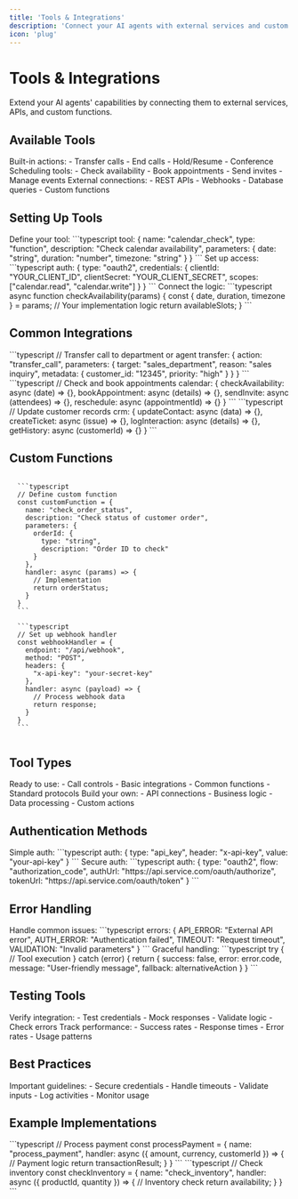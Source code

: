 ```yaml
---
title: 'Tools & Integrations'
description: 'Connect your AI agents with external services and custom functions'
icon: 'plug'
---
```


# Tools & Integrations

Extend your AI agents' capabilities by connecting them to external services, APIs, and custom functions.

## Available Tools

<CardGroup cols={3}>
  <Card title="Call Controls" icon="phone">
    Built-in actions:
    - Transfer calls
    - End calls
    - Hold/Resume
    - Conference
  </Card>
  
  <Card title="Calendar" icon="calendar">
    Scheduling tools:
    - Check availability
    - Book appointments
    - Send invites
    - Manage events
  </Card>
  
  <Card title="Custom APIs" icon="code">
    External connections:
    - REST APIs
    - Webhooks
    - Database queries
    - Custom functions
  </Card>
</CardGroup>

## Setting Up Tools

<Steps>
  <Step title="Tool Configuration">
    Define your tool:
    ```typescript
    tool: {
      name: "calendar_check",
      type: "function",
      description: "Check calendar availability",
      parameters: {
        date: "string",
        duration: "number",
        timezone: "string"
      }
    }
    ```
  </Step>
  
  <Step title="Authentication">
    Set up access:
    ```typescript
    auth: {
      type: "oauth2",
      credentials: {
        clientId: "YOUR_CLIENT_ID",
        clientSecret: "YOUR_CLIENT_SECRET",
        scopes: ["calendar.read", "calendar.write"]
      }
    }
    ```
  </Step>
  
  <Step title="Implementation">
    Connect the logic:
    ```typescript
    async function checkAvailability(params) {
      const { date, duration, timezone } = params;
      // Your implementation logic
      return availableSlots;
    }
    ```
  </Step>
</Steps>

## Common Integrations

<AccordionGroup>
  <Accordion title="Call Transfer" icon="phone-arrow-right">
    ```typescript
    // Transfer call to department or agent
    transfer: {
      action: "transfer_call",
      parameters: {
        target: "sales_department",
        reason: "sales inquiry",
        metadata: {
          customer_id: "12345",
          priority: "high"
        }
      }
    }
    ```
  </Accordion>
  
  <Accordion title="Calendar Integration" icon="calendar-check">
    ```typescript
    // Check and book appointments
    calendar: {
      checkAvailability: async (date) => {},
      bookAppointment: async (details) => {},
      sendInvite: async (attendees) => {},
      reschedule: async (appointmentId) => {}
    }
    ```
  </Accordion>
  
  <Accordion title="CRM Actions" icon="database">
    ```typescript
    // Update customer records
    crm: {
      updateContact: async (data) => {},
      createTicket: async (issue) => {},
      logInteraction: async (details) => {},
      getHistory: async (customerId) => {}
    }
    ```
  </Accordion>
</AccordionGroup>

## Custom Functions

<CodeGroup>
  <Code title="Function Definition">
  ```typescript
  // Define custom function
  const customFunction = {
    name: "check_order_status",
    description: "Check status of customer order",
    parameters: {
      orderId: {
        type: "string",
        description: "Order ID to check"
      }
    },
    handler: async (params) => {
      // Implementation
      return orderStatus;
    }
  }
  ```
  </Code>
  
  <Code title="Webhook Integration">
  ```typescript
  // Set up webhook handler
  const webhookHandler = {
    endpoint: "/api/webhook",
    method: "POST",
    headers: {
      "x-api-key": "your-secret-key"
    },
    handler: async (payload) => {
      // Process webhook data
      return response;
    }
  }
  ```
  </Code>
</CodeGroup>

## Tool Types

<CardGroup cols={2}>
  <Card title="Built-in Tools" icon="toolbox">
    Ready to use:
    - Call controls
    - Basic integrations
    - Common functions
    - Standard protocols
  </Card>
  
  <Card title="Custom Tools" icon="screwdriver-wrench">
    Build your own:
    - API connections
    - Business logic
    - Data processing
    - Custom actions
  </Card>
</CardGroup>

## Authentication Methods

<AccordionGroup>
  <Accordion title="API Keys" icon="key">
    Simple auth:
    ```typescript
    auth: {
      type: "api_key",
      header: "x-api-key",
      value: "your-api-key"
    }
    ```
  </Accordion>
  
  <Accordion title="OAuth 2.0" icon="lock">
    Secure auth:
    ```typescript
    auth: {
      type: "oauth2",
      flow: "authorization_code",
      authUrl: "https://api.service.com/oauth/authorize",
      tokenUrl: "https://api.service.com/oauth/token"
    }
    ```
  </Accordion>
</AccordionGroup>

## Error Handling

<Steps>
  <Step title="Define Errors">
    Handle common issues:
    ```typescript
    errors: {
      API_ERROR: "External API error",
      AUTH_ERROR: "Authentication failed",
      TIMEOUT: "Request timeout",
      VALIDATION: "Invalid parameters"
    }
    ```
  </Step>
  
  <Step title="Error Responses">
    Graceful handling:
    ```typescript
    try {
      // Tool execution
    } catch (error) {
      return {
        success: false,
        error: error.code,
        message: "User-friendly message",
        fallback: alternativeAction
      }
    }
    ```
  </Step>
</Steps>

## Testing Tools

<CardGroup cols={2}>
  <Card title="Test Mode" icon="vial">
    Verify integration:
    - Test credentials
    - Mock responses
    - Validate logic
    - Check errors
  </Card>
  
  <Card title="Monitoring" icon="gauge">
    Track performance:
    - Success rates
    - Response times
    - Error rates
    - Usage patterns
  </Card>
</CardGroup>

## Best Practices

<Warning>
Important guidelines:
- Secure credentials
- Handle timeouts
- Validate inputs
- Log activities
- Monitor usage
</Warning>

## Example Implementations

<AccordionGroup>
  <Accordion title="Payment Processing" icon="credit-card">
    ```typescript
    // Process payment
    const processPayment = {
      name: "process_payment",
      handler: async ({ amount, currency, customerId }) => {
        // Payment logic
        return transactionResult;
      }
    }
    ```
  </Accordion>
  
  <Accordion title="Order Management" icon="box">
    ```typescript
    // Check inventory
    const checkInventory = {
      name: "check_inventory",
      handler: async ({ productId, quantity }) => {
        // Inventory check
        return availability;
      }
    }
    ```
  </Accordion>
</AccordionGroup> 